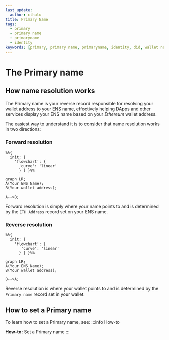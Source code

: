 ```yaml
---
last_update:
  author: cthulu
title: Primary Name
tags:
  - primary
  - primary name
  - primaryname
  - identity
keywords: [primary, primary name, primaryname, identity, did, wallet name, set primary]
---
```


# The Primary name

## How name resolution works

The Primary name is your reverse record responsible for resolving your wallet address to your ENS name, effectively helping DApps and other services display your ENS name based on your *Ethereum* wallet address.

The easiest way to understand it is to consider that name resolution works in two directions:

### Forward resolution
```mermaid
%%{
  init: {
    'flowchart': {
      'curve': 'linear'
      } } }%%
      
graph LR;
A(Your ENS Name);
B(Your wallet address);

A-->B;
```
Forward resolution is simply where your name points to and is determined by the `ETH Address` record set on your ENS name.

### Reverse resolution
```mermaid
%%{
  init: {
    'flowchart': {
       'curve': 'linear'
      } } }%%

graph LR;
A(Your ENS Name);
B(Your wallet address);

B-->A;
```
Reverse resolution is where your wallet points to and is determined by the `Primary name` record set in your wallet.

## How to set a Primary name
To learn how to set a Primary name, see:
:::info How-to
<Link to="/howto/set-primary-name"><b>How-to:</b> Set a Primary name</Link>
:::
